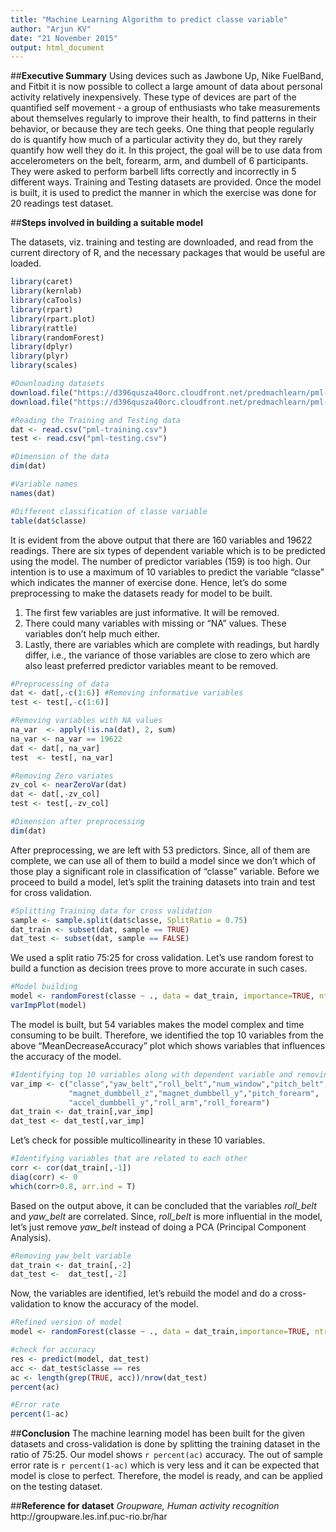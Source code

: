```yaml
---
title: "Machine Learning Algorithm to predict classe variable"
author: "Arjun KV"
date: "21 November 2015"
output: html_document
---
```


##**Executive Summary** 
Using devices such as Jawbone Up, Nike FuelBand, and Fitbit it is now possible to collect a large amount of data about personal activity relatively inexpensively. These type of devices are part of the quantified self movement - a group of enthusiasts who take measurements about themselves regularly to improve their health, to find patterns in their behavior, or because they are tech geeks. One thing that people regularly do is quantify how much of a particular activity they do, but they rarely quantify how well they do it. In this project, the goal will be to use data from accelerometers on the belt, forearm, arm, and dumbell of 6 participants. They were asked to perform barbell lifts correctly and incorrectly in 5 different ways. Training and Testing datasets are provided. Once the model is built, it is used to predict the manner in which the exercise was done for 20 readings test dataset.

##**Steps involved in building a suitable model**

The datasets, viz. training and testing are downloaded, and read from the current directory of R, and the necessary packages that would be useful are loaded.

```r
library(caret)
library(kernlab)
library(caTools)
library(rpart)
library(rpart.plot)
library(rattle)
library(randomForest)
library(dplyr)
library(plyr)
library(scales)

#Downloading datasets
download.file("https://d396qusza40orc.cloudfront.net/predmachlearn/pml-training.csv",destfile= "pml-training.csv")
download.file("https://d396qusza40orc.cloudfront.net/predmachlearn/pml-testing.csv",destfile= "pml-testing.csv")

#Reading the Training and Testing data
dat <- read.csv("pml-training.csv")
test <- read.csv("pml-testing.csv")

#Dimension of the data
dim(dat)

#Variable names
names(dat)

#Different classification of classe variable
table(dat$classe)
```

It is evident from the above output that there are 160 variables and 19622 readings. There are six types of dependent variable which is to be predicted using the model. The number of predictor variables (159) is too high. Our intention is to use a maximum of 10 variables to predict the variable "classe" which indicates the manner of exercise done. Hence, let's do some preprocessing to make the datasets ready for model to be built.

1. The first few variables are just informative. It will be removed.
2. There could many variables with missing or "NA" values. These variables don't help much either.
3. Lastly, there are variables which are complete with readings, but hardly differ, i.e., the variance of those variables are close to zero which are also least preferred predictor variables meant to be removed.


```r
#Preprocessing of data
dat <- dat[,-c(1:6)] #Removing informative variables
test <- test[,-c(1:6)]

#Removing variables with NA values
na_var  <- apply(!is.na(dat), 2, sum)
na_var <- na_var == 19622
dat <- dat[, na_var]
test  <- test[, na_var]

#Removing Zero variates
zv_col <- nearZeroVar(dat)
dat <- dat[,-zv_col]
test <- test[,-zv_col]

#Dimension after preprocessing
dim(dat)
```

After preprocessing, we are left with 53 predictors. Since, all of them are complete, we can use all of them to build a model since we don't which of those play a significant role in classification of "classe" variable. Before we proceed to build a model, let's split the training datasets into train and test for cross validation.

```r
#Splitting Training data for cross validation
sample <- sample.split(dat$classe, SplitRatio = 0.75)
dat_train <- subset(dat, sample == TRUE)
dat_test <- subset(dat, sample == FALSE)
```

We used a split ratio 75:25 for cross validation. Let's use random forest to build a function as decision trees prove to more accurate in such cases.

```r
#Model building
model <- randomForest(classe ~ ., data = dat_train, importance=TRUE, ntree=100)
varImpPlot(model)
```

The model is built, but 54 variables makes the model complex and time consuming to be built. Therefore, we identified the top 10 variables from the above "MeanDecreaseAccuracy" plot which shows variables that influences the accuracy of the model.

```r
#Identifying top 10 variables along with dependent variable and removing the rest
var_imp <- c("classe","yaw_belt","roll_belt","num_window","pitch_belt",
             "magnet_dumbbell_z","magnet_dumbbell_y","pitch_forearm",
             "accel_dumbbell_y","roll_arm","roll_forearm")
dat_train <- dat_train[,var_imp]
dat_test <- dat_test[,var_imp]
```
Let's check for possible multicollinearity in these 10 variables.

```r
#Identifying variables that are related to each other
corr <- cor(dat_train[,-1])
diag(corr) <- 0
which(corr>0.8, arr.ind = T)
```

Based on the output above, it can be concluded that the variables  *roll_belt* and *yaw_belt* are correlated. Since,  *roll_belt* is more influential in the model, let's just remove *yaw_belt* instead of doing a PCA (Principal Component Analysis).

```r
#Removing yaw_belt variable
dat_train <- dat_train[,-2]
dat_test <-  dat_test[,-2]
```

Now, the variables are identified, let's rebuild the model and do a cross-validation to know the accuracy of the model.

```r
#Refined version of model
model <- randomForest(classe ~ ., data = dat_train,importance=TRUE, ntree=100)

#check for accuracy
res <- predict(model, dat_test)
acc <- dat_test$classe == res
ac <- length(grep(TRUE, acc))/nrow(dat_test)
percent(ac)

#Error rate
percent(1-ac)
```



##**Conclusion**
The machine learning model has been built for the given datasets and cross-validation is done by splitting the training dataset in the ratio of 75:25. Our model shows `r percent(ac)` accuracy. The out of sample error rate is `r percent(1-ac)` which is very less and it can be expected that model is close to perfect. Therefore, the model is ready, and can be applied on the testing dataset.

##**Reference for dataset**
_Groupware, Human activity recognition_
http://groupware.les.inf.puc-rio.br/har